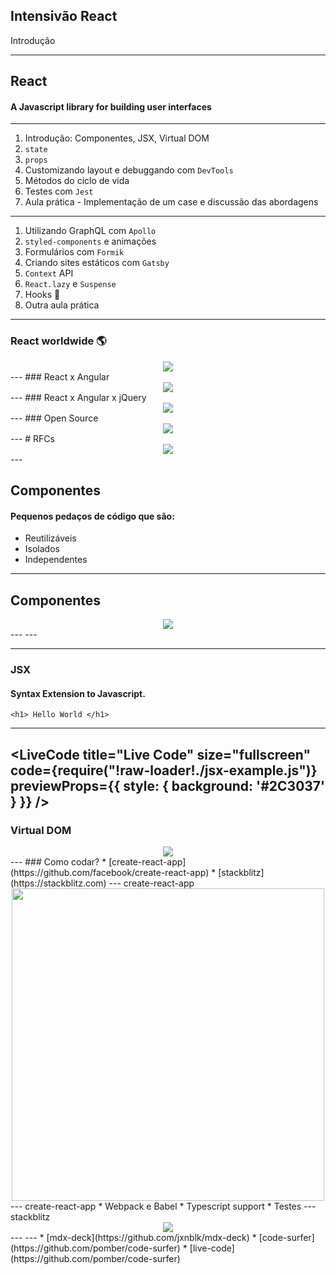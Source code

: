 



<Head>
  <title>Class 1</title>
</Head>

<Container>
  <Center>
    <GFLogo src={'./assets/gf-react2.png'} />
  </Center>
  <h2>Intensivão React</h2>
  <p>Introdução</p>
</Container>

---
## React
#### A Javascript library for building user interfaces

---

1. Introdução: Componentes, JSX, Virtual DOM
2. `state`
3. `props`
4. Customizando layout e debuggando com `DevTools`
5. Métodos do ciclo de vida
6. Testes com `Jest`
7. Aula prática - Implementação de um case e discussão das abordagens

---
1. Utilizando GraphQL com `Apollo`
2. `styled-components` e animações
3. Formulários com `Formik`
4. Criando sites estáticos com `Gatsby`
5. `Context` API
6. `React.lazy` e `Suspense`
7. Hooks :fishing_pole_and_fish:
8. Outra aula prática

---
### React worldwide 🌎

<Container>
  <Center>
    <img src={'./assets/google-trends-world-react.png'} />
  </Center>
</Container>
---
### React x Angular

<Container>
  <Center>
    <img src={'./assets/google-trends-world-react-angular.png'} />
  </Center>
</Container>
---
### React x Angular x jQuery

<Container>
  <Center>
    <img src={'./assets/google-trends-world-react-angular-jquery.png'} />
  </Center>
</Container>
---
### Open Source
<Container>
  <Center>
    <img src={'./assets/react-repo.png'} />
  </Center>
</Container>
---
# RFCs
<Container>
  <Center>
    <img src={'./assets/react-rfc.png'} />
  </Center>
</Container>
---

## Componentes

#### Pequenos pedaços de código que são:
* Reutilizáveis
* Isolados
* Independentes

---

## Componentes

<Container>
  <Center>
    <img src={'./assets/components.png'} />
  </Center>
</Container>
---
<LiveCode
  title="Quem sabe faz ao vivo"
  size="large"
  code={require("!raw-loader!./class-component.js")}
  previewProps={{
    style: {
      background: '#2C3037'
    }
  }}
/>
---
<CodeSurfer
  title="HelloWorld"
  code={require("!raw-loader!./HelloWorld.js")}
  lang="javascript"
  showNumbers={false}
  dark={true}
  steps={[
    { notes: "Reutilizando componentes"},
    { range: [1, 3], notes: "componente HelloWorld" },
    { range: [4, 7], notes: "componente raiz" }
  ]}
/>

---
### JSX

#### Syntax Extension to Javascript.
`<h1> Hello World </h1>`

---
<LiveCode
  title="Live Code"
  size="fullscreen"
  code={require("!raw-loader!./jsx-example.js")}
  previewProps={{
    style: {
      background: '#2C3037'
    }
  }}
/>
---
### Virtual DOM
<Container>
  <Center>
    <img src={'./assets/vdom.png'} />
  </Center>
</Container>
---
### Como codar?
* [create-react-app](https://github.com/facebook/create-react-app)
* [stackblitz](https://stackblitz.com)
---
create-react-app
<Container>
  <Center>
    <img src={'./assets/cra.svg'} width="500" />
  </Center>
</Container>
---
create-react-app
* Webpack e Babel
* Typescript support 
* Testes
---
stackblitz
<Container>
  <Center>
    <img src={'./assets/stackblitz.png'} />
  </Center>
</Container>
---
<CodeSurfer
  title="mdx-deck"
  code={require("!raw-loader!./example-mdx-deck.js")}
  lang="javascript"
  showNumbers={false}
  dark={true}
  steps={[
    { notes: "Faça sua apresentação em React!"},
    { lines: [1], notes: "imports" },
    { lines: [7], notes: "título" },
    { range: [11, 16], notes: "primeiro slide" },
  ]}
/>
---
* [mdx-deck](https://github.com/jxnblk/mdx-deck)
* [code-surfer](https://github.com/pomber/code-surfer)
* [live-code](https://github.com/pomber/code-surfer)
